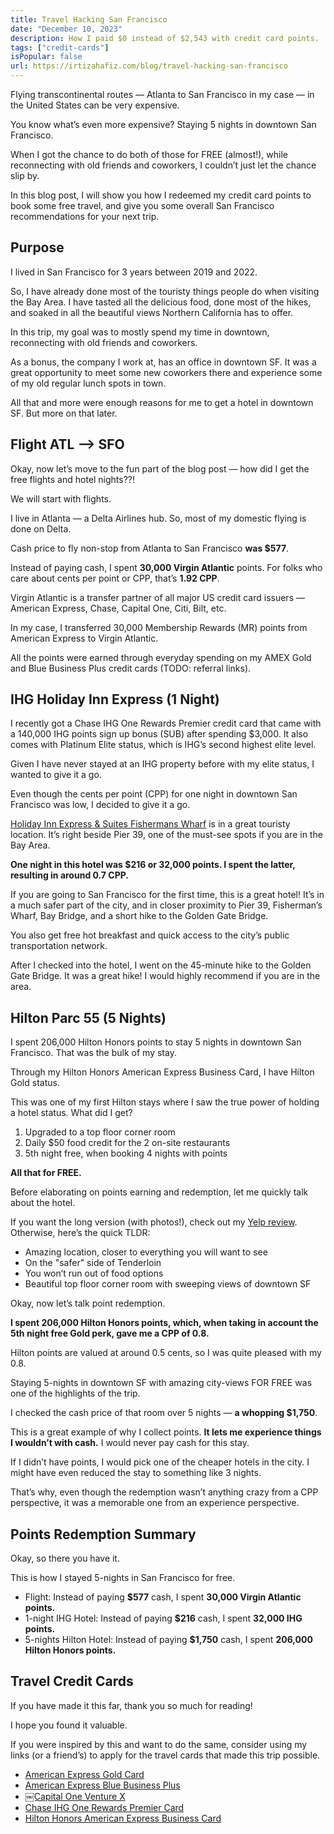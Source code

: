 ```yaml
---
title: Travel Hacking San Francisco
date: "December 10, 2023"
description: How I paid $0 instead of $2,543 with credit card points.
tags: ["credit-cards"]
isPopular: false
url: https://irtizahafiz.com/blog/travel-hacking-san-francisco
---
```


Flying transcontinental routes — Atlanta to San Francisco in my case — in the United States can be very expensive.

You know what’s even more expensive? Staying 5 nights in downtown San Francisco.

When I got the chance to do both of those for FREE (almost!), while reconnecting with old friends and coworkers, I couldn’t just let the chance slip by.

In this blog post, I will show you how I redeemed my credit card points to book some free travel, and give you some overall San Francisco recommendations for your next trip.


## Purpose

I lived in San Francisco for 3 years between 2019 and 2022.

So, I have already done most of the touristy things people do when visiting the Bay Area. I have tasted all the delicious food, done most of the hikes, and soaked in all the beautiful views Northern California has to offer.

In this trip, my goal was to mostly spend my time in downtown, reconnecting with old friends and coworkers.

As a bonus, the company I work at, has an office in downtown SF. It was a great opportunity to meet some new coworkers there and experience some of my old regular lunch spots in town.

All that and more were enough reasons for me to get a hotel in downtown SF. But more on that later.


## Flight ATL —> SFO

Okay, now let’s move to the fun part of the blog post — how did I get the free flights and hotel nights??!

We will start with flights.

I live in Atlanta — a Delta Airlines hub. So, most of my domestic flying is done on Delta.

Cash price to fly non-stop from Atlanta to San Francisco **was $577**.

Instead of paying cash, I spent **30,000 Virgin Atlantic** points. For folks who care about cents per point or CPP, that’s **1.92 CPP**.

Virgin Atlantic is a transfer partner of all major US credit card issuers — American Express, Chase, Capital One, Citi, Bilt, etc.

In my case, I transferred 30,000 Membership Rewards (MR) points from American Express to Virgin Atlantic.

All the points were earned through everyday spending on my AMEX Gold and Blue Business Plus credit cards (TODO: referral links).


## IHG Holiday Inn Express (1 Night)

I recently got a Chase IHG One Rewards Premier credit card that came with a 140,000 IHG points sign up bonus (SUB) after spending $3,000. It also comes with Platinum Elite status, which is IHG’s second highest elite level.

Given I have never stayed at an IHG property before with my elite status, I wanted to give it a go.

Even though the cents per point (CPP) for one night in downtown San Francisco was low, I decided to give it a go.

[Holiday Inn Express & Suites Fishermans Wharf](https://www.ihg.com/holidayinnexpress/hotels/us/en/san-francisco/sfonp/hoteldetail) is in a great touristy location. It’s right beside Pier 39, one of the must-see spots if you are in the Bay Area.

**One night in this hotel was $216 or 32,000 points. I spent the latter, resulting in around 0.7 CPP.**

If you are going to San Francisco for the first time, this is a great hotel! It’s in a much safer part of the city, and in closer proximity to Pier 39, Fisherman’s Wharf, Bay Bridge, and a short hike to the Golden Gate Bridge.

You also get free hot breakfast and quick access to the city’s public transportation network.

After I checked into the hotel, I went on the 45-minute hike to the Golden Gate Bridge. It was a great hike! I would highly recommend if you are in the area.


## Hilton Parc 55 (5 Nights)

I spent 206,000 Hilton Honors points to stay 5 nights in downtown San Francisco. That was the bulk of my stay.

Through my Hilton Honors American Express Business Card, I have Hilton Gold status.

This was one of my first Hilton stays where I saw the true power of holding a hotel status. What did I get?

1. Upgraded to a top floor corner room
2. Daily $50 food credit for the 2 on-site restaurants
3. 5th night free, when booking 4 nights with points

**All that for FREE.**

Before elaborating on points earning and redemption, let me quickly talk about the hotel.

If you want the long version (with photos!), check out my [Yelp review](https://www.yelp.com/biz/parc-55-san-francisco-a-hilton-hotel-san-francisco?hrid=3Xlb0j_CZ6WLnp0EC0fTyQ&utm_campaign=www_review_share_popup&utm_medium=copy_link&utm_source=%28direct%29). Otherwise, here’s the quick TLDR:

- Amazing location, closer to everything you will want to see
- On the "safer" side of Tenderloin
- You won’t run out of food options
- Beautiful top floor corner room with sweeping views of downtown SF

Okay, now let’s talk point redemption.

**I spent 206,000 Hilton Honors points, which, when taking in account the 5th night free Gold perk, gave me a CPP of 0.8.**

Hilton points are valued at around 0.5 cents, so I was quite pleased with my 0.8.

Staying 5-nights in downtown SF with amazing city-views FOR FREE was one of the highlights of the trip.

I checked the cash price of that room over 5 nights — **a whopping $1,750**.

This is a great example of why I collect points. **It lets me experience things I wouldn’t with cash.** I would never pay cash for this stay.

If I didn’t have points, I would pick one of the cheaper hotels in the city. I might have even reduced the stay to something like 3 nights.

That’s why, even though the redemption wasn’t anything crazy from a CPP perspective, it was a memorable one from an experience perspective.


## Points Redemption Summary

Okay, so there you have it.

This is how I stayed 5-nights in San Francisco for free.

- Flight: Instead of paying **$577** cash, I spent **30,000 Virgin Atlantic points.**
- 1-night IHG Hotel: Instead of paying **$216** cash, I spent **32,000 IHG points.**
- 5-nights Hilton Hotel: Instead of paying **$1,750** cash, I spent **206,000 Hilton Honors points.**


## Travel Credit Cards

If you have made it this far, thank you so much for reading!

I hope you found it valuable.

If you were inspired by this and want to do the same, consider using my links (or a friend’s) to apply for the travel cards that made this trip possible.

- [American Express Gold Card](https://americanexpress.com/en-us/referral/MDIRTHlsVP?XLINK=MYCP)
- [American Express Blue Business Plus](https://americanexpress.com/en-us/referral/MDIRTHSHb7?XL=MIMNS)
- [￼Capital One Venture X](https://i.capitalone.com/GpnLRrbCx)
- [Chase IHG One Rewards Premier Card](https://www.referyourchasecard.com/210J/1XJ2MVKHIH)
- [Hilton Honors American Express Business Card](https://americanexpress.com/en-us/referral/MDIRTH0WnZ?XL=MIMNS)
